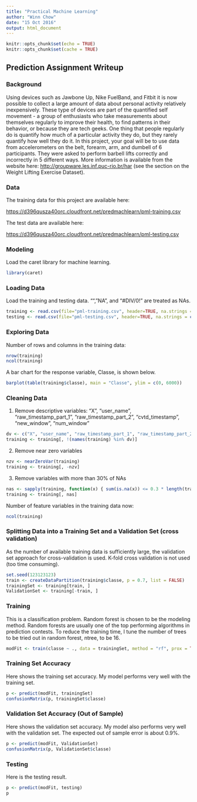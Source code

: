 ```yaml
---
title: "Practical Machine Learning"
author: "Winn Chow"
date: "15 Oct 2016"
output: html_document
---
```


```r
knitr::opts_chunk$set(echo = TRUE)
knitr::opts_chunk$set(cache = TRUE)
```

## Prediction Assignment Writeup

### Background

Using devices such as Jawbone Up, Nike FuelBand, and Fitbit it is now possible to collect a large amount of data about personal activity relatively inexpensively. These type of devices are part of the quantified self movement - a group of enthusiasts who take measurements about themselves regularly to improve their health, to find patterns in their behavior, or because they are tech geeks. One thing that people regularly do is quantify how much of a particular activity they do, but they rarely quantify how well they do it. In this project, your goal will be to use data from accelerometers on the belt, forearm, arm, and dumbell of 6 participants. They were asked to perform barbell lifts correctly and incorrectly in 5 different ways. More information is available from the website here: <http://groupware.les.inf.puc-rio.br/har> (see the section on the Weight Lifting Exercise Dataset).

### Data

The training data for this project are available here:

<https://d396qusza40orc.cloudfront.net/predmachlearn/pml-training.csv>

The test data are available here:

<https://d396qusza40orc.cloudfront.net/predmachlearn/pml-testing.csv>

### Modeling

Load the caret library for machine learning.

```r

library(caret)

```

### Loading Data

Load the training and testing data. "", "NA", and "#DIV/0!" are treated as NAs.

```r

training <- read.csv(file="pml-training.csv", header=TRUE, na.strings = c("", "NA", "#DIV/0!"))
testing <- read.csv(file="pml-testing.csv", header=TRUE, na.strings = c("", "NA", "#DIV/0!"))


```

### Exploring Data

Number of rows and columns in the training data:


```r

nrow(training)
ncol(training)

```

A bar chart for the response variable, Classe, is shown below.

```r

barplot(table(training$classe), main = "Classe", ylim = c(0, 6000))

```

### Cleaning Data
(1) Remove descriptive variables: "X", "user_name", "raw_timestamp_part_1", "raw_timestamp_part_2", "cvtd_timestamp", "new_window", "num_window"

```r

dv <- c("X", "user_name", "raw_timestamp_part_1", "raw_timestamp_part_2", "cvtd_timestamp", "new_window", "num_window")
training <- training[, !(names(training) %in% dv)]


```

(2) Remove near zero variables

```r

nzv <- nearZeroVar(training)
training <- training[, -nzv]

```

(3) Remove variables with more than 30% of NAs

```r

nas <- sapply(training, function(x) { sum(is.na(x)) <= 0.3 * length(training$classe) })
training <- training[, nas]

```

Number of feature variables in the training data now:

```r

ncol(training)

```

### Splitting Data into a Training Set and a Validation Set (cross validation)
As the number of available training data is sufficiently large, the validation set approach for cross-validation is used. K-fold cross validation is not used (too time consuming).

```r

set.seed(123123123)
train <- createDataPartition(training$classe, p = 0.7, list = FALSE)
trainingSet <- training[train, ]
ValidationSet <- training[-train, ]

```

### Training
This is a classification problem. Random forest is chosen to be the modeling method. Random forests are usually one of the top performing algorithms in prediction contests. To reduce the training time, I tune the number of trees to be tried out in random forest, ntree, to be 16.

```r

modFit <- train(classe ~ ., data = trainingSet, method = "rf", prox = TRUE, ntree = 16, allowParallel = TRUE)

```

### Training Set Accuracy
Here shows the training set accuracy. My model performs very well with the training set.

```r

p <- predict(modFit, trainingSet)
confusionMatrix(p, trainingSet$classe)

```

### Validation Set Accuracy (Out of Sample)
Here shows the validation set accuracy. My model also performs very well with the validation set. The expected out of sample error is about 0.9%.

```r

p <- predict(modFit, ValidationSet)
confusionMatrix(p, ValidationSet$classe)

```

### Testing
Here is the testing result.

```r

p <- predict(modFit, testing)
p

```







